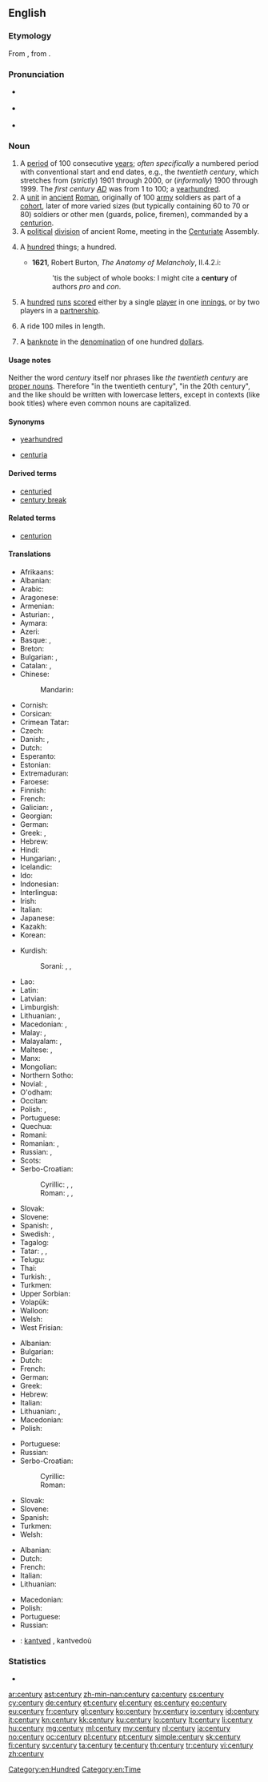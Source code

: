 {{wikipedia|Century}}
==English==

===Etymology===
From {{etyl|la}} {{term|centuria|lang=la}}, from {{term|centum||one hundred|lang=la}}.

===Pronunciation===
* {{a|UK}} {{IPA|/ˈsɛn.tʃə.ɹiː/}}
* {{a|US}} {{IPA|/ˈsɛn.tʃɚ.i/}}
* {{audio|en-us-century.ogg|Audio (US)}}

===Noun===
{{en-noun|centur|ies}}

# A [[period]] of 100 consecutive [[year]]s; ''often specifically'' a numbered period with conventional start and end dates, e.g., the ''twentieth century'', which stretches from (''strictly'') 1901 through 2000, or (''informally'') 1900 through 1999. The ''first century [[AD]]'' was from 1 to 100; a [[yearhundred]].
# A [[unit]] in [[ancient]] [[Roman]], originally of 100 [[army]] soldiers as part of a [[cohort]], later of more varied sizes (but typically containing 60 to 70 or 80) soldiers or other men (guards, police, firemen), commanded by a [[centurion]].
# A [[political]] [[division]] of ancient Rome, meeting in the [[centuriate|Centuriate]] Assembly.
# {{archaic}} A [[hundred]] things; a hundred.
#* '''1621''', Robert Burton, ''The Anatomy of Melancholy'', II.4.2.i:
#*: 'tis the subject of whole books: I might cite a '''century''' of authors ''pro'' and ''con''.
# {{cricket}} A [[hundred]] [[run]]s [[score]]d either by a single [[player]] in one [[innings]], or by two players in a [[partnership]].
# {{US|cycling}} A ride 100 miles in length.
# {{US|informal}} A [[banknote]] in the [[denomination]] of one hundred [[dollar]]s.

====Usage notes====
Neither the word ''century'' itself nor phrases like ''the twentieth century'' are [[proper noun]]s. Therefore "in the twentieth century", "in the 20th century", and the like should be written with lowercase letters, except in contexts (like book titles) where even common nouns are capitalized.

====Synonyms====
* {{sense|period of 100 consecutive years}} [[yearhundred]]
* {{sense|Roman army unit}} [[centuria]]

====Derived terms====
{{rel-top|Terms derived from ''century''}}
* [[centuried]]
* [[century break]]
{{rel-bottom}}

====Related terms====
* [[centurion]]

====Translations====
{{trans-top|100 years}}
* Afrikaans: {{t-|af|eeu}}
* Albanian: {{t-|sq|shekull|m}}
* Arabic: {{t+|ar|قرن|tr=qarn}}
* Aragonese: {{t+|an|sieglo|m}}
* Armenian: {{t+|hy|դար|tr=dar}}
* Asturian: {{t+|ast|sieglu|m}}, {{t-|ast|centuria|f}}
* Aymara: {{t-|ay|patacmara}}
* Azeri: {{t-|az|əsr}}
* Basque: {{t-|eu|mende}}, {{t-|eu|gizaldi}}
* Breton: {{t+|br|kantved|m}}
* Bulgarian: {{t+|bg|век|m}}, {{t+|bg|столетие|n}}
* Catalan: {{t+|ca|segle|m}}, {{t-|ca|centúria|f}}
* Chinese:
*: Mandarin: {{t|cmn|世纪|tr=shìjì}}
* Cornish: {{t-|kw|cansbledhen}}
* Corsican: {{t+|co|seculu|f}}
* Crimean Tatar: {{tø|crh|yüz}}
* Czech: {{t+|cs|století|n}}
* Danish: {{t-|da|århundred}}, {{t-|da|århundrede|n}}
* Dutch: {{t+|nl|eeuw|f}}
* Esperanto: {{t-|eo|jarcento}}
* Estonian: {{t-|et|sajand}}
* Extremaduran: {{tø|ext|sigru|m}}
* Faroese: {{t-|fo|øld}}
* Finnish: {{t+|fi|vuosisata}}
* French: {{t+|fr|siècle|m}}
* Galician: {{t+|gl|século|m}}, {{t-|gl|centuria|f}}
* Georgian: {{t-|ka|საუკუნე|tr=saukune|sc=Geor}}
* German: {{t+|de|Jahrhundert|n}}
* Greek: {{t+|el|αιώνας|m|tr=eónas}}, {{t+|el|εκατονταετία|f|tr=ekatontaetía|sc=Grek}}
* Hebrew: {{t+|he|מאה|alt=מֵאָה|tr=me'a|f}}
* Hindi: {{t-|hi|शताब्दी|tr=šatābdī}}
* Hungarian: {{t+|hu|század}},  {{t+|hu|évszázad}}
* Icelandic: {{t+|is|öld|f}}
* Ido: {{t+|io|yarcento}}
* Indonesian: {{t+|id|abad}}
* Interlingua: {{t-|ia|seculo}}
* Irish: {{t+|ga|aois|f}}
* Italian: {{t+|it|secolo|m}}
* Japanese: {{t+|ja|世紀|tr=せいき, seiki}}
* Kazakh: {{t|kk|ғасыр|tr=ğasır|sc=Cyrl}}
* Korean: {{t+|ko|세기|tr=世紀, segi}}
{{trans-mid}}
* Kurdish:
*: Sorani: {{t|ku|چه‌رخ|tr=charkh|sc=ku-Arab}}, {{t|ku|قه‌رن|tr=qarn|sc=ku-Arab}}, {{t|ku|سه‌ده‌|tr=sada|sc=ku-Arab}}
* Lao: {{t|lo|ສັດຕະວັດ|sc=Laoo}}
* Latin: {{t+|la|saeculum|n}}
* Latvian: {{t-|lv|gadsimts|m}}
* Limburgish: {{t-|li|iew}}
* Lithuanian: {{t+|lt|šimtmetis|m}}, {{t+|lt|amžius|m}}
* Macedonian: {{t-|mk|век|m|tr=vek}}, {{t-|mk|столетие|n|tr=stolétie}}
* Malay: {{t+|ms|abad}}, {{t-|ms|kurun}}
* Malayalam: {{t+|ml|നൂറ്റാണ്ട്|tr=noottaantu}}, {{t+|ml|ശതാബ്ദം|tr=Sathaabdam}}
* Maltese: {{t-|mt|seklu}}, {{t-|mt|ċentinarju}}
* Manx: {{t-|gv|eash}}
* Mongolian: {{t-|mn|зуун|tr=zuun|sc=Cyrl}}
* Northern Sotho: {{tø|nso|ngwagakgolo}}
* Novial: {{tø|nov|sekle}}, {{tø|nov|yarsento}}
* O'odham: {{tø|ood|siant ahithag}}
* Occitan: {{t|oc|sègle|m}}
* Polish: {{t+|pl|stulecie|n}}, {{t+|pl|wiek|m}}
* Portuguese: {{t+|pt|século|m}}
* Quechua: {{t-|qu|pachak}}
* Romani: {{tø|rom|शुल ब्रेश|tr=šul breš}}
* Romanian: {{t-|ro|secol|n}}, {{t-|ro|veac|n}}
* Russian: {{t+|ru|столетие|tr=stolétije|n}}, {{t+|ru|век|tr=vek|m}}
* Scots: {{tø|sco|year-hunder}}
* Serbo-Croatian:
*: Cyrillic: {{t-|sh|век|m}}, {{t-|sh|вијек|m}}, {{t-|sh|столеће|n}}
*: Roman: {{t-|sh|vek|m}}, {{t-|sh|vijek|m}}, {{t-|sh|stoleće|n}}
* Slovak: {{t-|sk|storočie|n}}
* Slovene: {{t+|sl|stoletje|n}}
* Spanish: {{t+|es|centuria|f}}, {{t+|es|siglo|m}}
* Swedish: {{t+|sv|sekel|n}}, {{t+|sv|århundrade|n}}
* Tagalog: {{t-|tl|síglo}}
* Tatar: {{t-|tt|ğasır}}, {{t-|tt|yözellıq}}, {{t+|tt|гасыр|sc=Cyrl}}
* Telugu: {{t+|te|శతాబ్దము|tr=SatAbdamu}}
* Thai: {{t-|th|ศตวรรษ}}
* Turkish: {{t+|tr|yüzyıl}}, {{t+|tr|asır}}
* Turkmen: {{t+|tk|asyr}}
* Upper Sorbian: {{t-|hsb|lětstotk}}
* Volapük: {{t+|vo|tumyel}}
* Walloon: {{t+|wa|sieke|m}}
* Welsh: {{t+|cy|canrif}}
* West Frisian: {{t-|fy|ieu}}
{{trans-bottom}}

{{trans-top|Roman army type unit}}
* Albanian: {{t+|sq|centurie|f}}
* Bulgarian: {{t-|bg|центурия|f}}
* Dutch: {{t-|nl|centurie|f}}
* French: {{t+|fr|centurie|f}}
* German: {{t-|de|Zenturie|f}}
* Greek: {{t+|el|εκατονταρχία|f|tr=ekatontarchía|sc=Grek}}
* Hebrew: {{t-|he|קנטוריה|tr=qent'uria|f}}
* Italian: {{t-|it|centuria|f}}
* Lithuanian: {{t-|lt|centurija|f}}, {{qualifier|similar unit in other armies}} {{t-|lt|šimtinė|f}}
* Macedonian: {{t-|mk|центурија|f|tr=сentúrija}}
* Polish: {{t+|pl|centuria|f}}
{{trans-mid}}
* Portuguese: {{t-|pt|centúria|f}}
* Russian: {{t+|ru|центурия|tr=tsentúrija|f}}
* Serbo-Croatian:
*: Cyrillic: {{t-|sh|стотина|f}}
*: Roman: {{t-|sh|stotina|f}}
* Slovak: {{t-|sk|stotina|f}}
* Slovene: {{t-|sl|stotnija|f}}
* Spanish: {{t+|es|centuria|f}}
* Turkmen: {{t-|tk|senturiýa}}
* Welsh: {{t+|cy|canrif|f}}
{{trans-bottom}}

{{trans-top|political division of Rome}}
* Albanian: {{t+|sq|centurie|f}}
* Dutch: {{t-|nl|centurie|f}}
* French: {{t+|fr|centurie|f}}
* Italian: {{t-|it|centuria|f}}
* Lithuanian: {{t-|lt|centurija|f}}
{{trans-mid}}
* Macedonian: {{t-|mk|центурија|f|tr=centúrija}}
* Polish: {{t+|pl|centuria|f}}
* Portuguese: {{t-|pt|centúria|f}}
* Russian: {{t+|ru|центурия|tr=tsentúrija|f}}
{{trans-bottom}}

{{trans-top|cricket}}
{{trans-mid}}
{{trans-bottom}}

{{trans-top|cycling}}
{{trans-mid}}
{{trans-bottom}}

{{checktrans}}
* {{ttbc|br}}: [[kantved]] {{m}}, kantvedoù

===Statistics===
* {{rank|floor|example|class|984|century|sorry|share|working}}

[[Category:en:Hundred]]
[[Category:en:Time]]

[[ar:century]]
[[ast:century]]
[[zh-min-nan:century]]
[[ca:century]]
[[cs:century]]
[[cy:century]]
[[de:century]]
[[et:century]]
[[el:century]]
[[es:century]]
[[eo:century]]
[[eu:century]]
[[fr:century]]
[[gl:century]]
[[ko:century]]
[[hy:century]]
[[io:century]]
[[id:century]]
[[it:century]]
[[kn:century]]
[[kk:century]]
[[ku:century]]
[[lo:century]]
[[lt:century]]
[[li:century]]
[[hu:century]]
[[mg:century]]
[[ml:century]]
[[my:century]]
[[nl:century]]
[[ja:century]]
[[no:century]]
[[oc:century]]
[[pl:century]]
[[pt:century]]
[[simple:century]]
[[sk:century]]
[[fi:century]]
[[sv:century]]
[[ta:century]]
[[te:century]]
[[th:century]]
[[tr:century]]
[[vi:century]]
[[zh:century]]